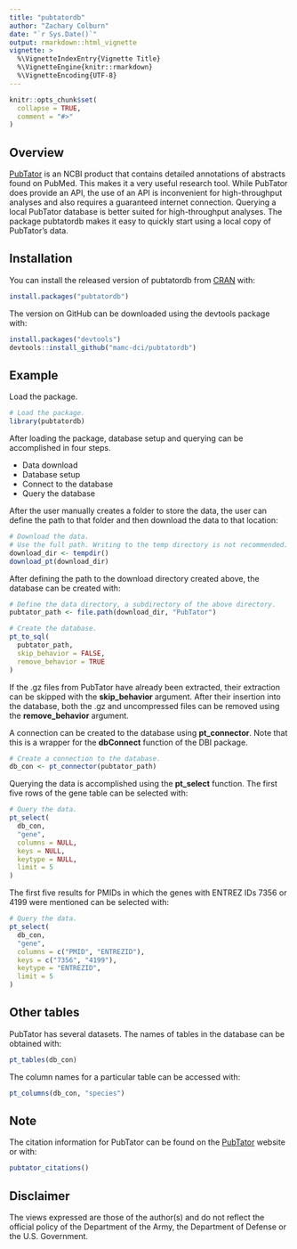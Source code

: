 ```yaml
---
title: "pubtatordb"
author: "Zachary Colburn"
date: "`r Sys.Date()`"
output: rmarkdown::html_vignette
vignette: >
  %\VignetteIndexEntry{Vignette Title}
  %\VignetteEngine{knitr::rmarkdown}
  %\VignetteEncoding{UTF-8}
---
```


```r
knitr::opts_chunk$set(
  collapse = TRUE,
  comment = "#>"
)
```


## Overview

[PubTator](https://www.ncbi.nlm.nih.gov/CBBresearch/Lu/Demo/PubTator/) is an NCBI product that contains detailed annotations of abstracts found on PubMed. This makes it a very useful research tool. While PubTator does provide an API, the use of an API is inconvenient for high-throughput analyses and also requires a guaranteed internet connection. Querying a local PubTator database is better suited for high-throughput analyses. The package pubtatordb makes it easy to quickly start using a local copy of PubTator's data.


## Installation

You can install the released version of pubtatordb from [CRAN](https://CRAN.R-project.org) with:

```r
install.packages("pubtatordb")
```


The version on GitHub can be downloaded using the devtools package with:

```r
install.packages("devtools")
devtools::install_github("mamc-dci/pubtatordb")
```


## Example


Load the package.
```r
# Load the package.
library(pubtatordb)
```


After loading the package, database setup and querying can be accomplished in four steps.

- Data download
- Database setup
- Connect to the database
- Query the database


After the user manually creates a folder to store the data, the user can define the path to that folder and then download the data to that location:
```r
# Download the data.
# Use the full path. Writing to the temp directory is not recommended.
download_dir <- tempdir()
download_pt(download_dir)
```


After defining the path to the download directory created above, the database can be created with:
```r
# Define the data directory, a subdirectory of the above directory.
pubtator_path <- file.path(download_dir, "PubTator")

# Create the database.
pt_to_sql(
  pubtator_path,
  skip_behavior = FALSE,
  remove_behavior = TRUE
)
```


If the .gz files from PubTator have already been extracted, their extraction can be skipped with the **skip_behavior** argument. After their insertion into the database, both the .gz and uncompressed files can be removed using the **remove_behavior** argument.


A connection can be created to the database using **pt_connector**. Note that this is a wrapper for the **dbConnect** function of the DBI package.
```r
# Create a connection to the database.
db_con <- pt_connector(pubtator_path)
```


Querying the data is accomplished using the **pt_select** function. The first five rows of the gene table can be selected with:
```r
# Query the data.
pt_select(
  db_con,
  "gene",
  columns = NULL,
  keys = NULL,
  keytype = NULL,
  limit = 5
)
```


The first five results for PMIDs in which the genes with ENTREZ IDs 7356 or 4199 were mentioned can be selected with:
```r
# Query the data.
pt_select(
  db_con,
  "gene",
  columns = c("PMID", "ENTREZID"),
  keys = c("7356", "4199"),
  keytype = "ENTREZID",
  limit = 5
)
```


## Other tables
PubTator has several datasets. The names of tables in the database can be obtained with:


```r
pt_tables(db_con)
```


The column names for a particular table can be accessed with:
```r
pt_columns(db_con, "species")
```


## Note
The citation information for PubTator can be found on the [PubTator](https://www.ncbi.nlm.nih.gov/CBBresearch/Lu/Demo/PubTator/) website or with:
```r
pubtator_citations()
```


## Disclaimer
The views expressed are those of the author(s) and do not reflect the official policy of the Department of the Army, the Department of Defense or the U.S. Government.
